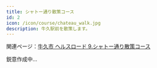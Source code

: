 ```yaml
---
title: シャトー通り散策コース
id: 2
icon: /icon/course/chateau_walk.jpg
description: 牛久駅前を散策します。
---
```

関連ページ：[牛久市 ヘルスロード 9.シャトー通り散策コース](https://www.city.ushiku.lg.jp/data/doc/1629340680_doc_51_0.pdf)


鋭意作成中...
